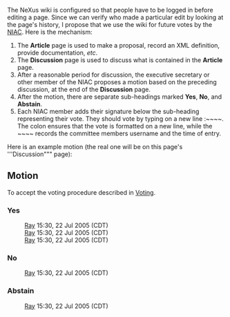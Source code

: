 The NeXus wiki is configured so that people have to be logged in before editing a page.  Since we can verify who made a particular edit by looking at the page's history, I propose that we use the wiki for future votes by the [[NIAC]].  Here is the mechanism:
# The '''Article''' page is used to make a proposal, record an XML definition, provide documentation, ''etc''.
# The '''Discussion''' page is used to discuss what is contained in the '''Article''' page.
# After a reasonable period for discussion, the executive secretary or other member of the NIAC proposes a motion based on the preceding discussion, at the end of the '''Discussion''' page.
# After the motion, there are separate sub-headings marked '''Yes''', '''No''', and '''Abstain'''.
# Each NIAC member adds their signature below the sub-heading representing their vote.  They should vote by typing on a new line <nowiki>:~~~~</nowiki>.  The colon ensures that the vote is formatted on a new line, while the <nowiki>~~~~</nowiki> records the committee members username and the time of entry.

Here is an example motion (the real one will be on this page's '''Discussion""" page):

==Motion==
To accept the voting procedure described in [[Voting]].
===Yes===
:[[User:Ray|Ray]] 15:30, 22 Jul 2005 (CDT)
:[[User:Ray|Ray]] 15:30, 22 Jul 2005 (CDT)
:[[User:Ray|Ray]] 15:30, 22 Jul 2005 (CDT)
===No===
:[[User:Ray|Ray]] 15:30, 22 Jul 2005 (CDT)
===Abstain===
:[[User:Ray|Ray]] 15:30, 22 Jul 2005 (CDT)